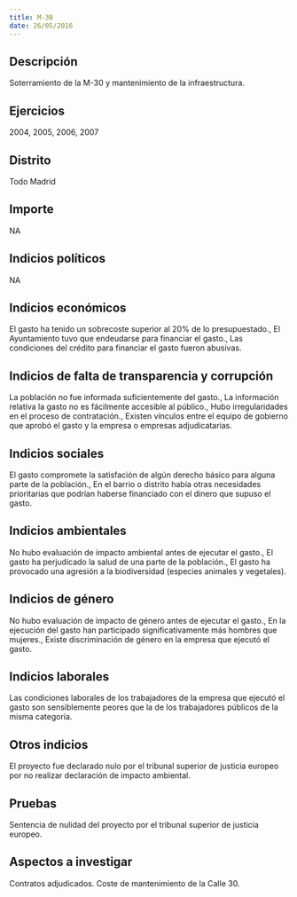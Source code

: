 ```yaml
---
title: M-30
date: 26/05/2016
---
```



## Descripción
Soterramiento de la M-30 y mantenimiento de la infraestructura. 


## Ejercicios
2004, 2005, 2006, 2007


## Distrito
Todo Madrid


## Importe
NA


## Indicios políticos
NA


## Indicios económicos
El gasto ha tenido un sobrecoste superior al 20% de lo presupuestado., El Ayuntamiento tuvo que endeudarse para financiar el gasto., Las condiciones del crédito para financiar el gasto fueron abusivas.


## Indicios de falta de transparencia y corrupción
La población no fue informada suficientemente del gasto., La información relativa la gasto no es fácilmente accesible al público., Hubo irregularidades en el proceso de contratación., Existen vínculos entre el equipo de gobierno que aprobó el gasto y la empresa o empresas adjudicatarias.


## Indicios sociales
El gasto compromete la satisfación de algún derecho básico para alguna parte de la población., En el barrio o distrito había otras necesidades prioritarias que podrían haberse financiado con el dinero que supuso el gasto.


## Indicios ambientales
No hubo evaluación de impacto ambiental antes de ejecutar el gasto., El gasto ha perjudicado la salud de una parte de la población., El gasto ha provocado una agresión a la biodiversidad (especies animales y vegetales).


## Indicios de género
No hubo evaluación de impacto de género antes de ejecutar el gasto., En la ejecución del gasto han participado significativamente más hombres que mujeres., Existe discriminación de género en la empresa que ejecutó el gasto.


## Indicios laborales
Las condiciones laborales de los trabajadores de la empresa que ejecutó el gasto son sensiblemente peores que la de los trabajadores públicos de la misma categoría.


## Otros indicios
El proyecto fue declarado nulo por el tribunal superior de justicia europeo por no realizar declaración de impacto ambiental. 


## Pruebas
Sentencia de nulidad del proyecto por el tribunal superior de justicia europeo.


## Aspectos a investigar
Contratos adjudicados.
Coste de mantenimiento de la Calle 30.


